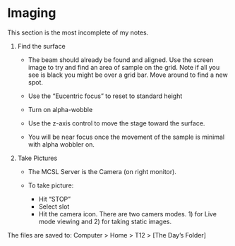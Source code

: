 # Imaging

This section is the most incomplete of my notes. 

1) Find the surface
    - The beam should already be found and aligned. Use the screen image to try and find an area of sample on the grid. Note if all you see is black you might be over a grid bar. Move around to find a new spot. 

   - Use the "Eucentric focus" to reset to standard height
   - Turn on alpha-wobble
   - Use the z-axis control to move the stage toward the surface. 
   - You will be near focus once the movement of the sample is minimal with alpha wobbler on. 
  
2) Take Pictures
   - The MCSL Server is the Camera (on right monitor).

   - To take picture:
     - Hit "STOP"
     - Select <empty> slot 
      - Hit the camera icon. There are two camers modes. 1) for Live mode viewing and 2) for          taking static images. 

The files are saved to: Computer > Home > T12 > [The Day's Folder]
  